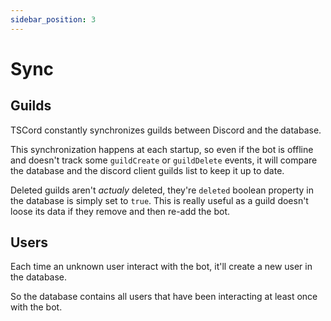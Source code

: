 ```yaml
---
sidebar_position: 3
---
```


# Sync

## Guilds

TSCord constantly synchronizes guilds between Discord and the database.

This synchronization happens at each startup, so even if the bot is offline and doesn't track some `guildCreate` or `guildDelete` events, it will compare the database and the discord client guilds list to keep it up to date.

Deleted guilds aren't *actualy* deleted, they're `deleted` boolean property in the database is simply set to `true`.
This is really useful as a guild doesn't loose its data if they remove and then re-add the bot.

## Users

Each time an unknown user interact with the bot, it'll create a new user in the database.

So the database contains all users that have been interacting at least once with the bot.